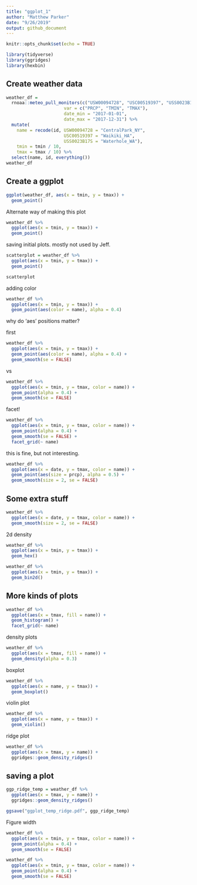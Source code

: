 ```yaml
---
title: "ggplot_1"
author: "Matthew Parker"
date: "9/26/2019"
output: github_document
---
```


```r
knitr::opts_chunk$set(echo = TRUE)

library(tidyverse)
library(ggridges)
library(hexbin)
```


## Create weather data

```r
weather_df = 
  rnoaa::meteo_pull_monitors(c("USW00094728", "USC00519397", "USS0023B17S"),
                      var = c("PRCP", "TMIN", "TMAX"), 
                      date_min = "2017-01-01",
                      date_max = "2017-12-31") %>%
  mutate(
    name = recode(id, USW00094728 = "CentralPark_NY", 
                      USC00519397 = "Waikiki_HA",
                      USS0023B17S = "Waterhole_WA"),
    tmin = tmin / 10,
    tmax = tmax / 10) %>%
  select(name, id, everything())
weather_df
```


## Create a ggplot

```r
ggplot(weather_df, aes(x = tmin, y = tmax)) + 
  geom_point()
```

Alternate way of making this plot

```r
weather_df %>%
  ggplot(aes(x = tmin, y = tmax)) + 
  geom_point()
```

saving initial plots. mostly not used by Jeff.

```r
scatterplot = weather_df %>%
  ggplot(aes(x = tmin, y = tmax)) + 
  geom_point()

scatterplot
```

adding color

```r
weather_df %>%
  ggplot(aes(x = tmin, y = tmax)) + 
  geom_point(aes(color = name), alpha = 0.4)
```

why do 'aes' positions matter?

first
```r
weather_df %>%
  ggplot(aes(x = tmin, y = tmax)) + 
  geom_point(aes(color = name), alpha = 0.4) + 
  geom_smooth(se = FALSE)
```

vs
```r
weather_df %>%
  ggplot(aes(x = tmin, y = tmax, color = name)) + 
  geom_point(alpha = 0.4) + 
  geom_smooth(se = FALSE)
```

facet!

```r
weather_df %>%
  ggplot(aes(x = tmin, y = tmax, color = name)) + 
  geom_point(alpha = 0.4) + 
  geom_smooth(se = FALSE) + 
  facet_grid(~ name)
```

this is fine, but not interesting.

```r
weather_df %>% 
  ggplot(aes(x = date, y = tmax, color = name)) + 
  geom_point(aes(size = prcp), alpha = 0.5) + 
  geom_smooth(size = 2, se = FALSE)
```


## Some extra stuff

```r
weather_df %>% 
  ggplot(aes(x = date, y = tmax, color = name)) + 
  geom_smooth(size = 2, se = FALSE)
```

2d density

```r
weather_df %>% 
  ggplot(aes(x = tmin, y = tmax)) + 
  geom_hex()

weather_df %>% 
  ggplot(aes(x = tmin, y = tmax)) + 
  geom_bin2d()
```


## More kinds of plots

```r
weather_df %>% 
  ggplot(aes(x = tmax, fill = name)) + 
  geom_histogram() + 
  facet_grid(~ name)
```

density plots

```r
weather_df %>% 
  ggplot(aes(x = tmax, fill = name)) + 
  geom_density(alpha = 0.3)
```

boxplot
```r
weather_df %>% 
  ggplot(aes(x = name, y = tmax)) + 
  geom_boxplot()
```

violin plot
```r
weather_df %>% 
  ggplot(aes(x = name, y = tmax)) + 
  geom_violin()
```

ridge plot
```r
weather_df %>% 
  ggplot(aes(x = tmax, y = name)) + 
  ggridges::geom_density_ridges()
```


## saving a plot

```r
ggp_ridge_temp = weather_df %>% 
  ggplot(aes(x = tmax, y = name)) + 
  ggridges::geom_density_ridges()

ggsave("ggplot_temp_ridge.pdf", ggp_ridge_temp)
```

Figure width
```r
weather_df %>%
  ggplot(aes(x = tmin, y = tmax, color = name)) + 
  geom_point(alpha = 0.4) + 
  geom_smooth(se = FALSE) 
```

```r
weather_df %>%
  ggplot(aes(x = tmin, y = tmax, color = name)) + 
  geom_point(alpha = 0.4) + 
  geom_smooth(se = FALSE) 
```

